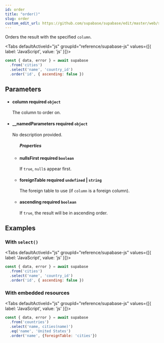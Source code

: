 ```yaml
---
id: order
title: "order()"
slug: order
custom_edit_url: https://github.com/supabase/supabase/edit/master/web/spec/supabase.yml
---
```



Orders the result with the specified `column`.

<Tabs
  defaultActiveId="js"
  groupId="reference/supabase-js"
  values={[{ label: 'JavaScript', value: 'js' }]}>

<TabsPanel id="js" label="js">

```js
const { data, error } = await supabase
  .from('cities')
  .select('name', 'country_id')
  .order('id', { ascending: false })
```


</TabsPanel>

</Tabs>

## Parameters


<ul className="method-list-group">
  
<li className="method-list-item">
  <h4 className="method-list-item-label">
    <span className="method-list-item-label-name">
      column
    </span>
    <span className="method-list-item-label-badge required">
      required
    </span>
    <span className="method-list-item-validation">
      <code>object</code>
    </span>
  </h4>
  <div class="method-list-item-description">

The column to order on.

  </div>
  
</li>


<li className="method-list-item">
  <h4 className="method-list-item-label">
    <span className="method-list-item-label-name">
      __namedParameters
    </span>
    <span className="method-list-item-label-badge required">
      required
    </span>
    <span className="method-list-item-validation">
      <code>object</code>
    </span>
  </h4>
  <div class="method-list-item-description">

No description provided. 

  </div>
  
<ul className="method-list-group">
  <h5 class="method-list-title method-list-title-isChild expanded">Properties</h5>

<li className="method-list-item">
  <h4 className="method-list-item-label">
    <span className="method-list-item-label-name">
      nullsFirst
    </span>
    <span className="method-list-item-label-badge required">
      required
    </span>
    <span className="method-list-item-validation">
      <code>boolean</code>
    </span>
  </h4>
  <div class="method-list-item-description">

If `true`, `null`s appear first.

  </div>
  
</li>


<li className="method-list-item">
  <h4 className="method-list-item-label">
    <span className="method-list-item-label-name">
      foreignTable
    </span>
    <span className="method-list-item-label-badge required">
      required
    </span>
    <span className="method-list-item-validation">
      <code>undefined</code> | <code>string</code>
    </span>
  </h4>
  <div class="method-list-item-description">

The foreign table to use (if `column` is a foreign column).

  </div>
  
</li>


<li className="method-list-item">
  <h4 className="method-list-item-label">
    <span className="method-list-item-label-name">
      ascending
    </span>
    <span className="method-list-item-label-badge required">
      required
    </span>
    <span className="method-list-item-validation">
      <code>boolean</code>
    </span>
  </h4>
  <div class="method-list-item-description">

If `true`, the result will be in ascending order.

  </div>
  
</li>

</ul>

</li>

</ul>














## Examples

### With `select()`



<Tabs
  defaultActiveId="js"
  groupId="reference/supabase-js"
  values={[{ label: 'JavaScript', value: 'js' }]}>

<TabsPanel id="js" label="js">

```js
const { data, error } = await supabase
  .from('cities')
  .select('name', 'country_id')
  .order('id', { ascending: false })
```


</TabsPanel>

</Tabs>

### With embedded resources



<Tabs
  defaultActiveId="js"
  groupId="reference/supabase-js"
  values={[{ label: 'JavaScript', value: 'js' }]}>

<TabsPanel id="js" label="js">

```js
const { data, error } = await supabase
  .from('countries')
  .select('name, cities(name)')
  .eq('name', 'United States')
  .order('name', {foreignTable: 'cities'})
```


</TabsPanel>

</Tabs>